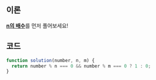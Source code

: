 ## 이론

[**n의 배수**](181937?language=js)를 먼저 풀어보세요!

## 코드

```js
function solution(number, n, m) {
  return number % n === 0 && number % m === 0 ? 1 : 0;
}
```
